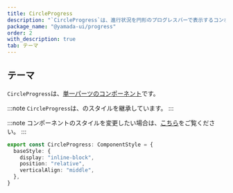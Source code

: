 ```yaml
---
title: CircleProgress
description: "`CircleProgress`は、進行状況を円形のプログレスバーで表示するコンポーネントです。"
package_name: "@yamada-ui/progress"
order: 2
with_description: true
tab: テーマ
---
```


## テーマ

`CircleProgress`は、[単一パーツのコンポーネント](/styled-system/theming/component-styles#単一パーツのコンポーネント)です。

:::note
`CircleProgress`は、のスタイルを継承しています。
:::

:::note
コンポーネントのスタイルを変更したい場合は、[こちら](/styled-system/theming/customize-theme#コンポーネントのスタイルを変更する)をご覧ください。
:::

```ts
export const CircleProgress: ComponentStyle = {
  baseStyle: {
    display: "inline-block",
    position: "relative",
    verticalAlign: "middle",
  },
}
```
